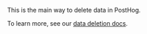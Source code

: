 This is the main way to delete data in PostHog.

To learn more, see our [data deletion docs](/docs/privacy/data-deletion).

